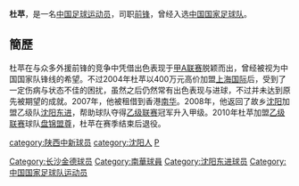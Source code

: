 {{Football player infobox
| playername =杜苹
| image    = 
| fullname =杜苹
| englishfullname =Du Ping
| nickname =
| dateofbirth ={{birth date and age|1978|2|28}}
| height={{height|m=1.82}}
| countryofbirth = [[中國|中國]]
| cityofbirth = [[辽宁|辽宁]][[沈阳|沈阳]]
| currentclub  = 退役
| clubnumber = 
| position = 前锋
| youthyears =1994–1998
| youthclubs =[[沈阳海狮|沈阳海狮]]
| years =1999–2003<br/>2004–2007<br/>2007<br/>2008–2009<br/>2010
| clubs =[[沈阳金德|沈阳金德]]<br/>[[陕西中新|陕西中新]]<br/>→[[南华足球队|南华]]（租借）<br/>[[沈阳东进|沈阳东进]]<br/>[[盘锦盟尊|盘锦盟尊]]
| caps(goals)= 94 (18)<br/>55 (2)<br/>1 (0)
| nationalyears =2003
| nationalteam =[[中國國家足球隊|中國]]
| nationalcaps(goals)= 4 (0)
}}

'''杜苹'''{{BD|1978年|2月28日|||D}}，是一名[[中国|中国]][[足球|足球]][[运动员|运动员]]，司职[[前锋_(足球)|前锋]]，曾经入选[[中国国家足球队|中国国家足球队]]。

== 簡歷 ==
杜苹在与众多外援前锋的竞争中凭借出色表现于[[甲A联赛|甲A联赛]]脱颖而出，曾经被视为中国国家队锋线的希望。不过2004年杜苹以400万元高价加盟[[上海国际|上海国际]]后，受到了一定伤病与状态不佳的困扰，虽然之后仍然常有出色表现与进球，不过并未达到原先被期望的成就。2007年，他被租借到香港[[南华足球队|南华]]。2008年，他返回了故乡[[沈阳|沈阳]]加盟乙级队[[沈阳东进|沈阳东进]]，帮助球队夺得[[中国足球乙级联赛|乙级联赛]]冠军升入甲级。2010年杜苹加盟[[中国足球乙级联赛|乙级联赛]]球队[[盘锦盟尊|盘锦盟尊]]，杜苹在赛季结束后退役。

{{DEFAULTSORT:DU Ping}}

[[Category:长沙金德球员|Category:长沙金德球员]]
[[category:陕西中新球员|category:陕西中新球员]]
[[category:沈阳人|category:沈阳人]]
[[category:杜姓|P]]
[[Category:南華球員|Category:南華球員]]
[[Category:沈阳东进球员|Category:沈阳东进球员]]
[[Category:中国国家足球队运动员|Category:中国国家足球队运动员]]